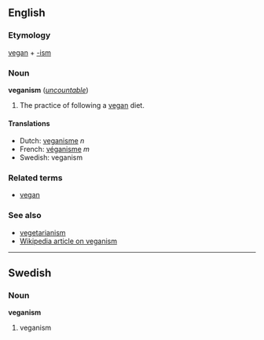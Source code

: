 ==English==
===Etymology===
[[vegan]] + [[-ism]]

===Noun===
'''veganism''' (''[[uncountable]]'')

#The practice of following a [[vegan]] diet.

====Translations====
*Dutch: [[veganisme]] ''n''
*French: [[véganisme]] ''m''
*Swedish: veganism

===Related terms===
*[[vegan]]

===See also===
*[[vegetarianism]]
*[[w:veganism|Wikipedia article on veganism]]

----
==Swedish==
===Noun===
'''veganism'''

#veganism